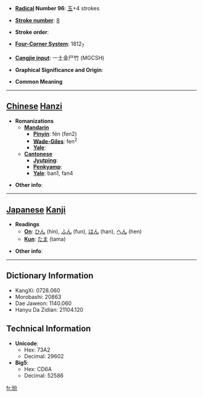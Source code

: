 * '''[[Wiktionary:Chinese radical index| Radical]] Number 96''': [[Wiktionary:Chinese radical index 玉|玉]]+4 strokes

* '''[[Wiktionary:Chinese total strokes index|Stroke number]]''': [[Wiktionary:Chinese total strokes index 8|8]]

* '''Stroke order''': 

* '''[[Wiktionary:Chinese four corner index|Four-Corner System]]''': 1812<sub>7</sub>

* '''[[Wiktionary:Chinese Cangjie index|Cangjie input]]''': 一土金尸竹 (MGCSH)

* '''Graphical Significance and Origin''': 

* '''Common Meaning'''

----

== [[Chinese]] [[Hanzi]] ==

* '''Romanizations'''
** '''[[Mandarin]]'''
*** '''[[Pinyin]]''': fén (fen2)
*** '''[[Wade-Giles]]''': fen<sup>2</sup>
*** '''[[Yale]]''': 
** '''[[Cantonese]]'''
*** '''[[Jyutping]]''':
*** '''[[Penkyamp]]''': 
*** '''[[Yale]]''': ban1, fan4

* '''Other info''': 

----

== [[Japanese]] [[Kanji]] ==

* '''Readings'''
** '''[[On]]''': [[ひん]] (hin), [[ふん]] (fun), [[はん]] (han), [[へん]] (hen)
** '''[[Kun]]''': [[たま]] (tama)

* '''Other info''':  

----

== Dictionary Information ==

* KangXi: 0728.060
* Morobashi: 20863
* Dae Jaweon: 1140.060
* Hanyu Da Zidian: 21104.120

== Technical Information ==

* '''Unicode''':
** Hex: 73A2
** Decimal: 29602
* '''Big5''':
** Hex: CD6A
** Decimal: 52586

[[fr:玢]]